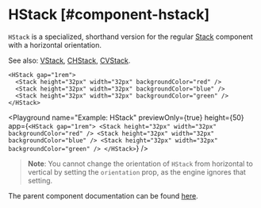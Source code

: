 
# HStack [#component-hstack]

`HStack` is a specialized, shorthand version for the regular [Stack](./Stack) component with a horizontal orientation.

See also: [VStack](./VStack.mdx), [CHStack](./CHStack.mdx), [CVStack](./CVStack.mdx).

```ueml copy
<HStack gap="1rem">
  <Stack height="32px" width="32px" backgroundColor="red" />
  <Stack height="32px" width="32px" backgroundColor="blue" />
  <Stack height="32px" width="32px" backgroundColor="green" />
</HStack>
```

<Playground
  name="Example: HStack"
  previewOnly={true}
  height={50}
  app={`
    <HStack gap="1rem">
      <Stack height="32px" width="32px" backgroundColor="red" />
      <Stack height="32px" width="32px" backgroundColor="blue" />
      <Stack height="32px" width="32px" backgroundColor="green" />
    </HStack>
 `}
/>

> **Note**: You cannot change the orientation of `HStack` from horizontal to vertical by setting the `orientation` prop, as the engine ignores that setting.


The parent component documentation can be found [here](./Stack.mdx).